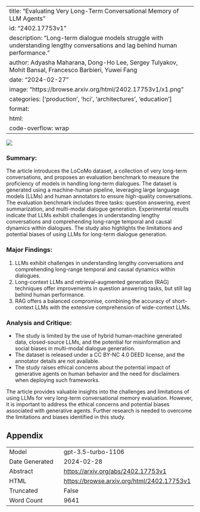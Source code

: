 
---
title: "Evaluating Very Long-Term Conversational Memory of LLM Agents"
id: "2402.17753v1"
description: "Long-term dialogue models struggle with understanding lengthy conversations and lag behind human performance."
author: Adyasha Maharana, Dong-Ho Lee, Sergey Tulyakov, Mohit Bansal, Francesco Barbieri, Yuwei Fang
date: "2024-02-27"
image: "https://browse.arxiv.org/html/2402.17753v1/x1.png"
categories: ['production', 'hci', 'architectures', 'education']
format:
  html:
    code-overflow: wrap
---

![](https://browse.arxiv.org/html/2402.17753v1/x1.png)

### **Summary:**
The article introduces the LoCoMo dataset, a collection of very long-term conversations, and proposes an evaluation benchmark to measure the proficiency of models in handling long-term dialogues. The dataset is generated using a machine-human pipeline, leveraging large language models (LLMs) and human annotators to ensure high-quality conversations. The evaluation benchmark includes three tasks: question answering, event summarization, and multi-modal dialogue generation. Experimental results indicate that LLMs exhibit challenges in understanding lengthy conversations and comprehending long-range temporal and causal dynamics within dialogues. The study also highlights the limitations and potential biases of using LLMs for long-term dialogue generation.

### Major Findings:
1. LLMs exhibit challenges in understanding lengthy conversations and comprehending long-range temporal and causal dynamics within dialogues.
2. Long-context LLMs and retrieval-augmented generation (RAG) techniques offer improvements in question answering tasks, but still lag behind human performance.
3. RAG offers a balanced compromise, combining the accuracy of short-context LLMs with the extensive comprehension of wide-context LLMs.

### Analysis and Critique:
- The study is limited by the use of hybrid human-machine generated data, closed-source LLMs, and the potential for misinformation and social biases in multi-modal dialogue generation.
- The dataset is released under a CC BY-NC 4.0 DEED license, and the annotator details are not available.
- The study raises ethical concerns about the potential impact of generative agents on human behavior and the need for disclaimers when deploying such frameworks.

The article provides valuable insights into the challenges and limitations of using LLMs for very long-term conversational memory evaluation. However, it is important to address the ethical concerns and potential biases associated with generative agents. Further research is needed to overcome the limitations and biases identified in this study.

## Appendix

|          |          |
|----------|----------|
| Model     | gpt-3.5-turbo-1106       |
| Date Generated     | 2024-02-28       |
| Abstract | [https://arxiv.org/abs/2402.17753v1](https://arxiv.org/abs/2402.17753v1)        |
| HTML     | [https://browse.arxiv.org/html/2402.17753v1](https://browse.arxiv.org/html/2402.17753v1)       |
| Truncated       | False       |
| Word Count       | 9641       |